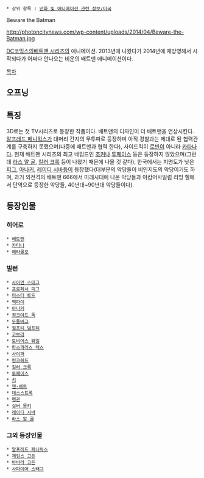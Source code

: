  * 상위 항목 : [[만화 및 애니메이션 관련 정보/미국]]

Beware the Batman

http://photoncitynews.com/wp-content/uploads/2014/04/Beware-the-Batman.jpg

[[DC코믹스]]의[[배트맨 시리즈]]의 애니메이션. 2013년에 나왔다가 2014년에 재방영해서 시작되다가 어쩌다 안나오는 비운의 배트맨 애니메이션이다.

[[목차]]

== 오프닝 ==
 
== 특징 ==

3D로는 첫 TV시리즈로 등장한 작품이다. 배트맨의 디자인이 더 배트맨을 연상시킨다. [[알프레드 페니워스]]가 대머리 간지의 무투파로 등장하며 아직 경찰과는 제대로 된 협력관계를 구축하지 못했으며(나중에 배트맨과 협력 한다), 사이드킥이 [[로빈]]이 아니라 [[카타나]]다. 현재 배트맨 시리즈의 최고 네임드인 [[조커]]나 [[투페이스]] 등은 등장하지 않았으며(그런데 [[라스 알 굴]], [[킬러 크록]] 등이 나왔기 때문에 나올 것 같다), 한국에서는 지명도가 낮은 [[피그]], [[아나키]], [[레이디 시바]]등이 등장했다(대부분의 악당들이 비인지도의 악당이기도 하며, 과거 외전격의 배트맨 666에서 미래시대에 나온 악당들과 아캄어사일럼 리빙 헬에서 단역으로 등장한 악당들, 40년대~90년대 악당들이다).

== 등장인물 ==

=== 히어로 ===
 * [[배트맨]]
 * [[카타나]]
 * [[메타몰포]]

=== 빌런 ===
 * [[사이먼 스태그]]
 * [[프로페서 피그]]
 * [[미스터 토드]]
 * [[맥파이]]
 * [[아나키]]
 * [[정크야드 독]]
 * [[두들버그]]
 * [[험프티 덤프티]]
 * [[코브라]]
 * [[토비어스 웨일]]
 * [[파스파러스 렉스]]
 * [[사이퍼]]
 * [[렁크헤드]]
 * [[킬러 크록]]
 * [[투페이스]]
 * [[키]]
 * [[맨-배트]]
 * [[데스스트록]]
 * [[펭귄]]
 * [[실버 몽키]]
 * [[레이디 시바]]
 * [[라스 알 굴]]

=== 그외 등장인물 ===
 * [[알프레드 페니워스]]
 * [[제임스 고든]]
 * [[바바라 고든]]
 * [[사파이어 스태그]]
